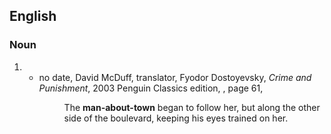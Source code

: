 {{also|man about town}}
==English==

===Noun===
{{en-noun|head=[[man]]-[[about]]-[[town]]|men-about-town}}

# {{alternative spelling of|en|man about town|gloss=worldly, social man}}
#* no date,<!--It should be possible to find out when McDuff translated C&P, but I don't know when it was--> David McDuff, translator, Fyodor Dostoyevsky, ''Crime and Punishment'', 2003 Penguin Classics edition, {{ISBN|0140449132}}, page 61,
#*: The '''man-about-town''' began to follow her, but along the other side of the boulevard, keeping his eyes trained on her.